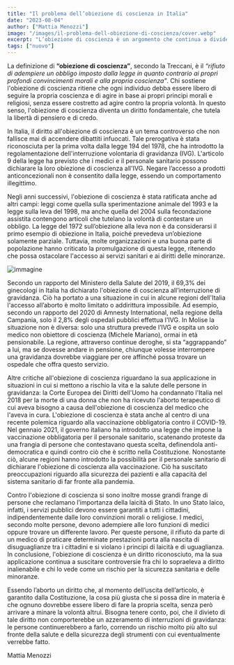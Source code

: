 ```yaml
---
title: "Il problema dell’obiezione di coscienza in Italia"
date: "2023-08-04"
author: ["Mattia Menozzi"]
image: "/images/il-problema-dell-obiezione-di-coscienza/cover.webp"
excerpt: "L’obiezione di coscienza è un argomento che continua a dividere gli italiani, soprattutto riguardo il tema dell’aborto.\nRitorna così l’eterna domanda: è giusto limitare la libertà degli altri per garantire la propria?"
tags: ["nuovo"]
---
```


La definizione di **“obiezione di coscienza”**, secondo la Treccani, è il _“rifiuto di adempiere un obbligo imposto dalla legge in quanto contrario ai propri profondi convincimenti morali e alla propria coscienza”_. Chi sostiene l'obiezione di coscienza ritiene che ogni individuo debba essere libero di seguire la propria coscienza e di agire in base ai propri principi morali e religiosi, senza essere costretto ad agire contro la propria volontà. In questo senso, l'obiezione di coscienza diventa un diritto fondamentale, che tutela la libertà di pensiero e di credo.

In Italia, il diritto all'obiezione di coscienza è un tema controverso che non fallisce mai di accendere dibattiti infuocati. 
Tale prerogativa è stata riconosciuta per la prima volta dalla legge 194 del 1978, che ha introdotto la regolamentazione dell'interruzione volontaria di gravidanza (IVG). L'articolo 9 della legge ha previsto che i medici e il personale sanitario possono dichiarare la loro obiezione di coscienza all'IVG.
Negare l’accesso a prodotti anticoncezionali non è consentito dalla legge, essendo un comportamento illegittimo.

Negli anni successivi, l'obiezione di coscienza è stata ratificata anche ad altri campi: leggi come quella sulla sperimentazione animale del 1993 e la legge sulla leva del 1998, ma anche quella del 2004 sulla fecondazione assistita contengono articoli che tutelano la volontà di contestare un obbligo. La legge del 1972 sull’obiezione alla leva non è da considerarsi il primo esempio di obiezione in Italia, poiché prevedeva un’obiezione solamente parziale.
Tuttavia, molte organizzazioni e una buona parte di popolazione hanno criticato la promulgazione di questa legge, ritenendo che possa ostacolare l'accesso ai servizi sanitari e ai diritti delle minoranze.

![immagine](/images/il-problema-dell-obiezione-di-coscienza/legge194.webp)

Secondo un rapporto del Ministero della Salute del 2019, il 69,3% dei ginecologi in Italia ha dichiarato l'obiezione di coscienza all’interruzione di gravidanza. Ciò ha portato a una situazione in cui in alcune regioni dell'Italia l'accesso all’aborto è molto limitato o addirittura impossibile. Ad esempio, secondo un rapporto del 2020 di Amnesty International, nella regione della Campania, solo il 2,8% degli ospedali pubblici effettua l'IVG. In Molise la situazione non è diversa: solo una struttura prevede l’IVG e ospita un solo medico non obiettore di coscienza (Michele Mariano), ormai in età pensionabile. La regione, attraverso continue deroghe, si sta “aggrappando” a lui, ma se dovesse andare in pensione, chiunque volesse interrompere una gravidanza dovrebbe viaggiare per ore affinché possa trovare un ospedale che offra questo servizio. 

Altre critiche all'obiezione di coscienza riguardano la sua applicazione in situazioni in cui si mettono a rischio la vita e la salute delle persone in gravidanza: la Corte Europea dei Diritti dell'Uomo ha condannato l'Italia nel 2018 per la morte di una donna che non ha ricevuto l'aborto terapeutico di cui aveva bisogno a causa dell'obiezione di coscienza del medico che l'aveva in cura.
L'obiezione di coscienza è stata anche al centro di una recente polemica riguardo alla vaccinazione obbligatoria contro il COVID-19. Nel gennaio 2021, il governo italiano ha introdotto una legge che impone la vaccinazione obbligatoria per il personale sanitario, scatenando proteste da una frangia di persone che contestavano questa scelta, definendola anti-democratica e quindi contro ciò che è scritto nella Costituzione.
Nonostante ciò, alcune regioni hanno introdotto la possibilità per il personale sanitario di dichiarare l'obiezione di coscienza alla vaccinazione. Ciò ha suscitato preoccupazioni riguardo alla sicurezza dei pazienti e alla capacità del sistema sanitario di far fronte alla pandemia.

Contro l'obiezione di coscienza si sono inoltre mosse grandi frange di persone che reclamano l’importanza della laicità di Stato. 
In uno Stato laico, infatti, i servizi pubblici devono essere garantiti a tutti i cittadini, indipendentemente dalle loro convinzioni morali o religiose. I medici, secondo molte persone, devono adempiere alle loro funzioni di medici oppure trovare un differente lavoro.
Per queste persone, il rifiuto da parte di un medico di praticare determinate prestazioni porta alla nascita di disuguaglianze tra i cittadini e si violano i principi di laicità e di uguaglianza. <br/>
In conclusione, l'obiezione di coscienza è un diritto riconosciuto, ma la sua applicazione continua a suscitare controversie fra chi lo sopraeleva a diritto inalienabile e chi lo vede come un rischio per la sicurezza sanitaria e delle minoranze.

Essendo l’aborto un diritto che, al momento dell’uscita dell’articolo, è garantito dalla Costituzione, la cosa più giusta che si possa dire in materia è che ognuno dovrebbe essere libero di fare la propria scelta, senza però arrivare a minare la volontà altrui. Bisogna tenere conto, poi, che il divieto di tale diritto non comporterebbe un azzeramento di interruzioni di gravidanza: le persone continuerebbero a farlo, correndo un rischio molto più alto sul fronte della salute e della sicurezza degli strumenti con cui eventualmente verrebbe fatto.

Mattia Menozzi